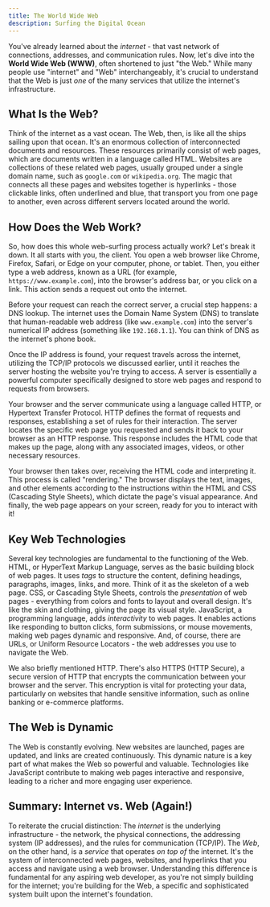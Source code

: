 ```yaml
---
title: The World Wide Web
description: Surfing the Digital Ocean
---
```


You've already learned about the _internet_ - that vast network of connections, addresses, and communication rules.
Now, let's dive into the **World Wide Web (WWW)**, often shortened to just "the Web."
While many people use "internet" and "Web" interchangeably, it's crucial to understand that the Web is just _one_ of the many services that utilize the internet's infrastructure.

## What Is the Web?

Think of the internet as a vast ocean. The Web, then, is like all the ships sailing upon that ocean. It's an enormous collection of interconnected documents and resources.
These resources primarily consist of web pages, which are documents written in a language called HTML.
Websites are collections of these related web pages, usually grouped under a single domain name, such as `google.com` or `wikipedia.org`.
The magic that connects all these pages and websites together is hyperlinks - those clickable links, often underlined and blue, that transport you from one page to another, even across different servers located around the world.

## How Does the Web Work?

So, how does this whole web-surfing process actually work? Let's break it down. It all starts with you, the client.
You open a web browser like Chrome, Firefox, Safari, or Edge on your computer, phone, or tablet.
Then, you either type a web address, known as a URL (for example, `https://www.example.com`), into the browser's address bar, or you click on a link.
This action sends a request out onto the internet.

Before your request can reach the correct server, a crucial step happens: a DNS lookup.
The internet uses the Domain Name System (DNS) to translate that human-readable web address (like `www.example.com`) into the server's numerical IP address (something like `192.168.1.1`).
You can think of DNS as the internet's phone book.

Once the IP address is found, your request travels across the internet, utilizing the TCP/IP protocols we discussed earlier, until it reaches the server hosting the website you're trying to access.
A server is essentially a powerful computer specifically designed to store web pages and respond to requests from browsers.

Your browser and the server communicate using a language called HTTP, or Hypertext Transfer Protocol. HTTP defines the format of requests and responses, establishing a set of rules for their interaction.
The server locates the specific web page you requested and sends it back to your browser as an HTTP response.
This response includes the HTML code that makes up the page, along with any associated images, videos, or other necessary resources.

Your browser then takes over, receiving the HTML code and interpreting it. This process is called "rendering."
The browser displays the text, images, and other elements according to the instructions within the HTML and CSS (Cascading Style Sheets), which dictate the page's visual appearance.
And finally, the web page appears on your screen, ready for you to interact with it!

## Key Web Technologies

Several key technologies are fundamental to the functioning of the Web. HTML, or HyperText Markup Language, serves as the basic building block of web pages.
It uses _tags_ to structure the content, defining headings, paragraphs, images, links, and more. Think of it as the skeleton of a web page.
CSS, or Cascading Style Sheets, controls the _presentation_ of web pages - everything from colors and fonts to layout and overall design.
It's like the skin and clothing, giving the page its visual style. JavaScript, a programming language, adds _interactivity_ to web pages.
It enables actions like responding to button clicks, form submissions, or mouse movements, making web pages dynamic and responsive.
And, of course, there are URLs, or Uniform Resource Locators - the web addresses you use to navigate the Web.

We also briefly mentioned HTTP. There's also HTTPS (HTTP Secure), a secure version of HTTP that encrypts the communication between your browser and the server.
This encryption is vital for protecting your data, particularly on websites that handle sensitive information, such as online banking or e-commerce platforms.

## The Web is Dynamic

The Web is constantly evolving. New websites are launched, pages are updated, and links are created continuously.
This dynamic nature is a key part of what makes the Web so powerful and valuable.
Technologies like JavaScript contribute to making web pages interactive and responsive, leading to a richer and more engaging user experience.

## Summary: Internet vs. Web (Again!)

To reiterate the crucial distinction: The _internet_ is the underlying infrastructure - the network, the physical connections, the addressing system (IP addresses), and the rules for communication (TCP/IP).
The _Web_, on the other hand, is a _service_ that operates _on top of_ the internet.
It's the system of interconnected web pages, websites, and hyperlinks that you access and navigate using a web browser.
Understanding this difference is fundamental for any aspiring web developer, as you're not simply building for the internet; you're building for the Web, a specific and sophisticated system built upon the internet's foundation.
